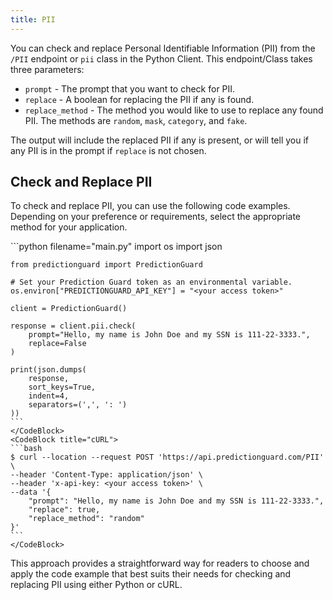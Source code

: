 ```yaml
---
title: PII
---
```


You can check and replace Personal Identifiable Information (PII) from the `/PII` endpoint or `pii` class in the Python Client. This endpoint/Class takes three parameters:

- `prompt` - The prompt that you want to check for PII.
- `replace` - A boolean for replacing the PII if any is found.
- `replace_method` - The method you would like to use to replace any found PII. The methods are `random`, `mask`, `category`, and `fake`.

The output will include the replaced PII if any is present, or will tell you if any PII is in the prompt if `replace` is not chosen.

## Check and Replace PII

To check and replace PII, you can use the following code examples. Depending on your preference or requirements, select the appropriate method for your application.

<CodeBlocks>
    <CodeBlock title="Python">
    ```python filename="main.py"
    import os
    import json

    from predictionguard import PredictionGuard

    # Set your Prediction Guard token as an environmental variable.
    os.environ["PREDICTIONGUARD_API_KEY"] = "<your access token>"
    
    client = PredictionGuard()

    response = client.pii.check(
        prompt="Hello, my name is John Doe and my SSN is 111-22-3333.",
        replace=False
    )

    print(json.dumps(
        response,
        sort_keys=True,
        indent=4,
        separators=(',', ': ')
    ))
    ```
    </CodeBlock>
    <CodeBlock title="cURL">
    ```bash
    $ curl --location --request POST 'https://api.predictionguard.com/PII' \
    --header 'Content-Type: application/json' \
    --header 'x-api-key: <your access token>' \
    --data '{
        "prompt": "Hello, my name is John Doe and my SSN is 111-22-3333.",
        "replace": true,
        "replace_method": "random"
    }'
    ```
    </CodeBlock>

</CodeBlocks>

This approach provides a straightforward way for readers to choose and apply the code example that best suits their needs for checking and replacing PII using either Python or cURL.

